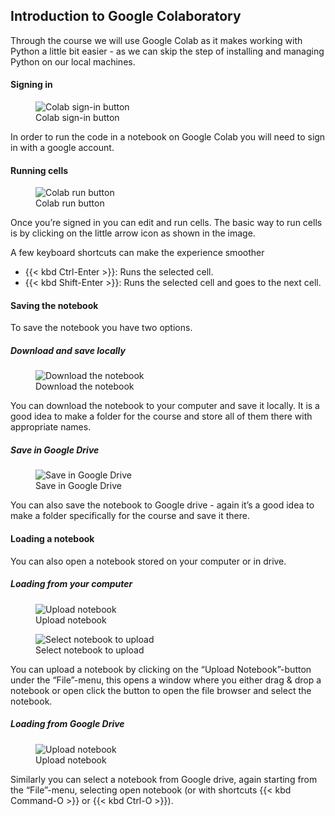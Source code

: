 ## Introduction to Google Colaboratory

Through the course we will use Google Colab as it makes working with Python a little bit 
easier - as we can skip the step of installing and managing Python on our local machines. 

#### Signing in

![Colab sign-in button](https://raw.githubusercontent.com/au-mbg/fysisk-biokemi/refs/heads/main/course/lessons/figures/colab/sign_in.jpg){.lightbox}


In order to run the code in a notebook on Google Colab you will need to sign in with a 
google account. 

#### Running cells

![Colab run button](https://raw.githubusercontent.com/au-mbg/fysisk-biokemi/refs/heads/main/course/lessons/figures/colab/run.jpg){.lightbox}

Once you're signed in you can edit and run cells. The basic way to run cells is 
by clicking on the little arrow icon as shown in the image. 

A few keyboard shortcuts can make the experience smoother

- {{< kbd Ctrl-Enter >}}: Runs the selected cell.
- {{< kbd Shift-Enter >}}: Runs the selected cell and goes to the next cell.

#### Saving the notebook 

To save the notebook you have two options.

##### Download and save locally

![Download the notebook](https://raw.githubusercontent.com/au-mbg/fysisk-biokemi/refs/heads/main/course/lessons/figures/colab/download_notebook.png){.lightbox}

You can download the notebook to your computer and save it locally. It is a good idea to make 
a folder for the course and store all of them there with appropriate names. 

##### Save in Google Drive

![Save in Google Drive](https://raw.githubusercontent.com/au-mbg/fysisk-biokemi/refs/heads/main/course/lessons/figures/colab/google_drive.png){.lightbox}

You can also save the notebook to Google drive - again it's a good idea to make a 
folder specifically for the course and save it there. 

#### Loading a notebook 

You can also open a notebook stored on your computer or in drive. 

##### Loading from your computer

![Upload notebook](https://raw.githubusercontent.com/au-mbg/fysisk-biokemi/refs/heads/main/course/lessons/figures/colab/upload_notebook.png){.lightbox}

![Select notebook to upload](https://raw.githubusercontent.com/au-mbg/fysisk-biokemi/refs/heads/main/course/lessons/figures/colab/select_notebook.png){.lightbox}

You can upload a notebook by clicking on the "Upload Notebook"-button under the "File"-menu, this opens a window where you either drag & drop a notebook or open click the button to open the file browser and select the notebook. 

##### Loading from Google Drive

![Upload notebook](https://raw.githubusercontent.com/au-mbg/fysisk-biokemi/refs/heads/main/course/lessons/figures/colab/select_from_drive.png){.lightbox}

Similarly you can select a notebook from Google drive, again starting from the "File"-menu, selecting 
open notebook (or with shortcuts {{< kbd Command-O >}} or {{< kbd Ctrl-O >}}). 